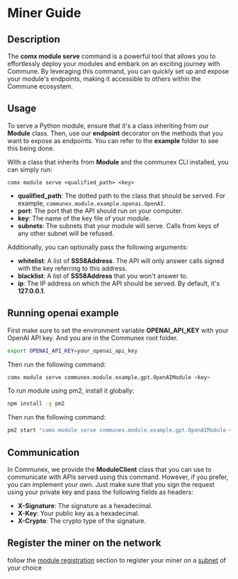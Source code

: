 # Miner Guide

## Description

The **comx module serve** command is a powerful tool that allows you to effortlessly deploy your modules and embark on an exciting journey with Commune. By leveraging this command, you can quickly set up and expose your module's endpoints, making it accessible to others within the Commune ecosystem.

## Usage

To serve a Python module, ensure that it's a class inheriting from our **Module** class. Then, use our **endpoint** decorator on the methods that you want to expose as endpoints. You can refer to the **example** folder to see this being done.

With a class that inherits from **Module** and the communex CLI installed, you can simply run:

```
comx module serve <qualified_path> <key>
```

- **qualified_path**: The dotted path to the class that should be served. For example, `communex.module.example.openai.OpenAI`.
- **port**: The port that the API should run on your computer.
- **key**: The name of the key file of your module.
- **subnets**: The subnets that your module will serve. Calls from keys of any other subnet will be refused.

Additionally, you can optionally pass the following arguments:

- **whitelist**: A list of **SS58Address**. The API will only answer calls signed with the key referring to this address.
- **blacklist**: A list of **SS58Address** that you won't answer to.
- **ip**: The IP address on which the API should be served. By default, it's **127.0.0.1**.

## Running openai example

First make sure to set the environment variable **OPENAI_API_KEY** with your OpenAI API key. And you are in the Communex root folder.

```sh
export OPENAI_API_KEY=your_openai_api_key
```

Then run the following command:

```sh
comx module serve communex.module.example.gpt.OpenAIModule <key>
```

To run module using pm2, install it globally:

```sh
npm install -g pm2
```

Then run the following command:

```sh
pm2 start "comx module serve communex.module.example.gpt.OpenAIModule <key>" --name "openai"
```

## Communication

In Communex, we provide the **ModuleClient** class that you can use to communicate with APIs served using this command. However, if you prefer, you can implement your own. Just make sure that you sign the request using your private key and pass the following fields as headers:

- **X-Signature**: The signature as a hexadecimal.
- **X-Key**: Your public key as a hexadecimal.
- **X-Crypto**: The crypto type of the signature.

## Register the miner on the network

follow the [module registration](/docs/modules/module-register) section to register your miner on a [subnet](/docs/subnets/what-is-a-subnet) of your choice